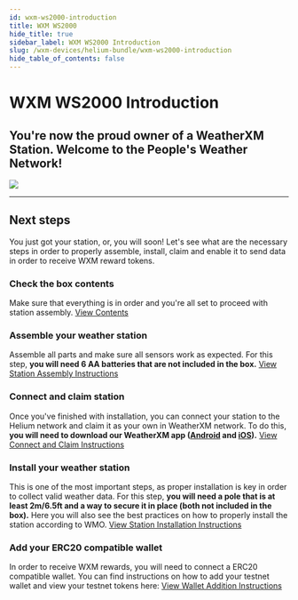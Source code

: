 ```yaml
---
id: wxm-ws2000-introduction
title: WXM WS2000
hide_title: true
sidebar_label: WXM WS2000 Introduction
slug: /wxm-devices/helium-bundle/wxm-ws2000-introduction
hide_table_of_contents: false
---
```



<div class="row">
  <div class="col col--8">
    <h1>WXM WS2000 Introduction</h1>
    <h2 className="subtitle">
      You're now the proud owner of a WeatherXM Station. Welcome to the People's Weather Network!
    </h2>
  </div>
</div>

<div class="control">
    <img src={useBaseUrl("img/home/helium.png")} />
</div>

<hr />

## Next steps

You just got your station, or, you will soon!
Let's see what are the necessary steps in order to properly assemble, install, claim and enable it to send data in order to receive WXM reward tokens.

### Check the box contents

Make sure that everything is in order and you're all set to proceed with station assembly.
<a href="/wxm-devices/helium-bundle/helium-contents">View Contents</a>


### Assemble your weather station

Assemble all parts and make sure all sensors work as expected. For this step, **you will need 6 AA batteries that are not included in the box.**
<a href="/wxm-devices/helium-bundle/helium-assemble">View Station Assembly Instructions</a>

### Connect and claim station

Once you've finished with installation, you can connect your station to the Helium network and claim it as your own in WeatherXM network. To do this, **you will need to download our WeatherXM app (<a href="https://play.google.com/store/apps/details?id=com.weatherxm.app&hl=en&gl=US" target="blank">Android</a> and <a href="https://apps.apple.com/ie/app/weatherxm/id1629841929" target="blank">iOS</a>).**
<a href="/wxm-devices/helium-bundle/helium-connect-and-claim">View Connect and Claim Instructions</a>

### Install your weather station

This is one of the most important steps, as proper installation is key in order to collect valid weather data. For this step, **you will need a pole that is at least 2m/6.5ft and a way to secure it in place (both not included in the box).** Here you will also see the best practices on how to properly install the station according to WMO.
<a href="/wxm-devices/helium-bundle/helium-install-weather-station">View Station Installation Instructions</a>


### Add your ERC20 compatible wallet

In order to receive WXM rewards, you will need to connect a ERC20 compatible wallet. You can find instructions on how to add your testnet wallet and view your testnet tokens here:
<a href="/wallet/add-edit-wallet#how-to-create-wallet-on-metamask">View Wallet Addition Instructions</a>